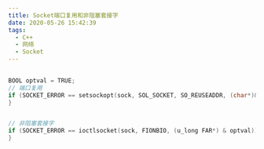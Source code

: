 ```yaml
---
title: Socket端口复用和非阻塞套接字
date: 2020-05-26 15:42:39
tags:
  - C++
  - 网络
  - Socket
---
```


```cpp
​
BOOL optval = TRUE;
// 端口复用
if (SOCKET_ERROR == setsockopt(sock, SOL_SOCKET, SO_REUSEADDR, (char*)&optval, sizeof(optval))) {
}


// 非阻塞套接字
if (SOCKET_ERROR == ioctlsocket(sock, FIONBIO, (u_long FAR*) & optval)) {
}

​
```
